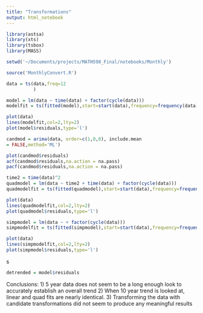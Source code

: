 ```yaml
---
title: "Transformations"
output: html_notebook
---
```



```r
library(astsa)
library(xts)
library(tsbox)
library(MASS)
```

```r
setwd('~/Documents/projects/MATH598_Final/notebooks/Monthly')

source('MonthlyConvert.R')
```

```r
data = ts(data,freq=12
          )

```

```r
model = lm(data ~ time(data) + factor(cycle(data)))
modelfit = ts(fitted(model),start=start(data),frequency=frequency(data))

plot(data)
lines(modelfit,col=2,lty=2)
plot(model$residuals,type='l')
```

```r
candmod = arima(data, order=c(1,0,0), include.mean
= FALSE,method='ML')

plot(candmod$residuals)
acf(candmod$residuals,na.action = na.pass)
pacf(candmod$residuals,na.action = na.pass)
```

```r
time2 = time(data)^2
quadmodel = lm(data ~ time2 + time(data) + factor(cycle(data)))
quadmodelfit = ts(fitted(quadmodel),start=start(data),frequency=frequency(data))

plot(data)
lines(quadmodelfit,col=2,lty=2)
plot(quadmodel$residuals,type='l')
```
```r

simpmodel = lm(data ~ + factor(cycle(data)))
simpmodelfit = ts(fitted(simpmodel),start=start(data),frequency=frequency(data))

plot(data)
lines(simpmodelfit,col=2,lty=2)
plot(simpmodel$residuals,type='l')
```

s

```r
detrended = model$residuals

```

Conclusions:
1) 5 year data does not seem to be a long enough look to accurately establish an overall trend
2) When 10 year trend is looked at, linear and quad fits are nearly identical.
3) Transforming the data with candidate transformations did not seem to produce any meaningful results

